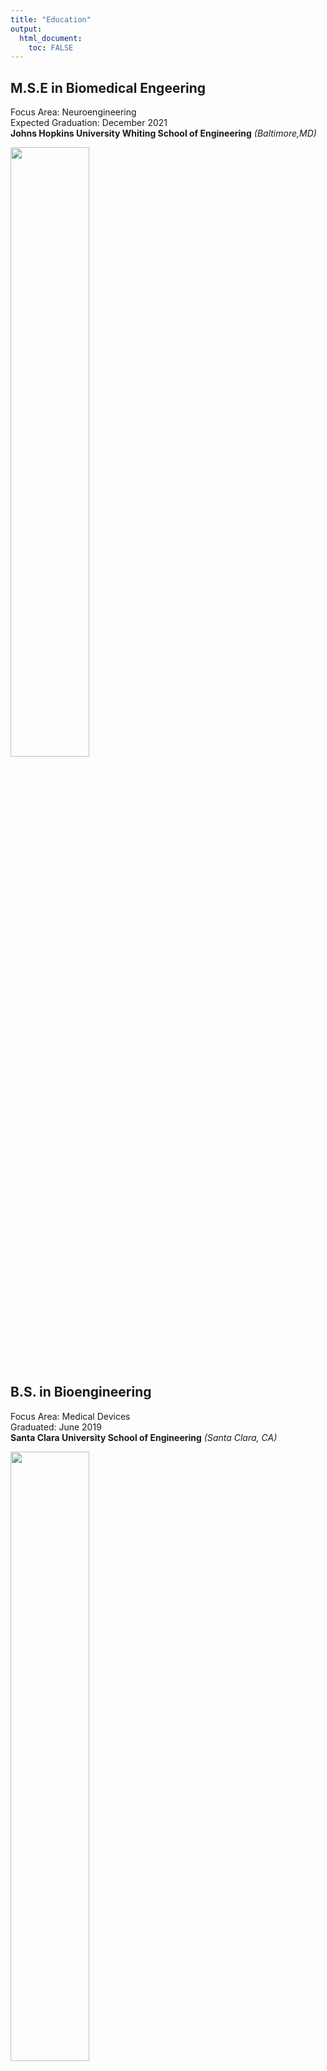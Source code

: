 ```yaml
---
title: "Education"
output: 
  html_document:
    toc: FALSE
---
```


## M.S.E in Biomedical Engeering
Focus Area: Neuroengineering\
Expected Graduation: December 2021\
**Johns Hopkins University Whiting School of Engineering** *(Baltimore,MD)*

![](./jhu_bme.png){width=50%}

## B.S. in Bioengineering
Focus Area: Medical Devices\
Graduated: June 2019\
**Santa Clara University School of Engineering** *(Santa Clara, CA)*

![](./scu_eng.png){width=50%}


